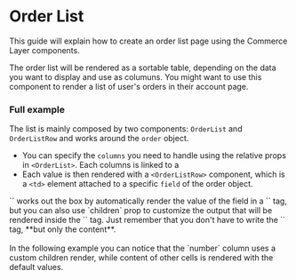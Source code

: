 

<Meta of={Stories} />

# Order List

This guide will explain how to create an order list page using the Commerce Layer components.

The order list will be rendered as a sortable table, depending on the data you want to display and use as columuns.
You might want to use this component to render a list of user's orders in their account page.


### Full example
The list is mainly composed by two components: `OrderList` and `OrderListRow` and works around the `order` object.

- You can specify the `columns` you need to handle using the relative props in `<OrderList>`. Each columns is linked to a 
- Each value is then rendered with a `<OrderListRow>` component, which is a `<td>` element attached to a specific `field` of the order object.


<span title="Rendering custom cell value" type="info">
`<OrderListRow>` works out the box by automatically render the value of the field in a `<td>` tag, 
but you can also use `children` prop to customize the output that will be rendered inside the `<td>` tag.
Just remember that you don't have to write the `<td>` tag, **but only the content**.
<br/><br/>
In the following example you can notice that the `number` column uses a custom children render, while content of other cells is rendered with the default values.
</span>


<Canvas of={Stories.Default} />

